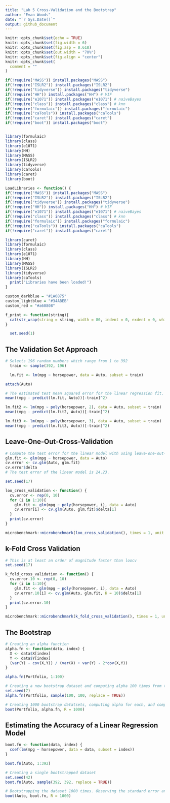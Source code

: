 ```yaml
---
title: "Lab 5 Cross-Validation and the Bootstrap"
author: "Evan Woods"
date: "`r Sys.Date()`"
output: github_document
---
```


```r
knitr::opts_chunk$set(echo = TRUE)
knitr::opts_chunk$set(fig.width = 6)
knitr::opts_chunk$set(fig.asp = 0.618)
knitr::opts_chunk$set(out.width = "70%")
knitr::opts_chunk$set(fig.align = "center")
knitr::opts_chunk$set(
  comment = ""
)
```

```r
if(!require("MASS")) install.packages("MASS")
if(!require("ISLR2")) install.packages("ISLR2")
if(!require("tidyverse")) install.packages("tidyverse")
if(!require("HH")) install.packages("HH") # VIF
if(!require("e1071")) install.packages("e1071") # naiveBayes
if(!require("class")) install.packages("class") # knn
if(!require("formulaic")) install.packages("formulaic")
if(!require("caTools")) install.packages("caTools")
if(!require("caret")) install.packages("caret")
if(!require("boot")) install.packages("boot")


library(formulaic)
library(class)
library(e1071)
library(HH)
library(MASS)
library(ISLR2)
library(tidyverse)
library(caTools)
library(caret)
library(boot)
```

```r
LoadLibraries <- function() {
if(!require("MASS")) install.packages("MASS")
if(!require("ISLR2")) install.packages("ISLR2")
if(!require("tidyverse")) install.packages("tidyverse")
if(!require("HH")) install.packages("HH") # VIF
if(!require("e1071")) install.packages("e1071") # naiveBayes
if(!require("class")) install.packages("class") # knn
if(!require("formulaic")) install.packages("formulaic")
if(!require("caTools")) install.packages("caTools")
if(!require("caret")) install.packages("caret")

library(caret)
library(formulaic)
library(class)
library(e1071)
library(HH)
library(MASS)
library(ISLR2)
library(tidyverse)
library(caTools)
  print("Libraries have been loaded!")
}
```

```r
custom_darkblue = "#1A0875"
custom_lightblue = "#34ABEB"
custom_red = "#a60808"
```


```r
f_print <- function(string){
  cat(str_wrap(string = string, width = 80, indent = 0, exdent = 0, whitespace_only = TRUE))
}
```

```r
  set.seed(1)
```

## The Validation Set Approach

```r
# Selects 196 random numbers which range from 1 to 392
  train <- sample(392, 196) 
```

```r
  lm.fit <- lm(mpg ~ horsepower, data = Auto, subset = train)
```

```r
attach(Auto)
```


```r
# The estimated test mean squared error for the linear regression fit. 
mean((mpg - predict(lm.fit, Auto))[-train]^2) 
```

```r
lm.fit2 <- lm(mpg ~ poly(horsepower, 2), data = Auto, subset = train)
mean((mpg - predict(lm.fit2, Auto))[-train]^2)
```

```r
lm.fit3 <- lm(mpg ~ poly(horsepower, 3), data = Auto, subset = train)
mean((mpg - predict(lm.fit3, Auto))[-train]^2)
```

## Leave-One-Out-Cross-Validation

```r
# Compute the test error for the linear model with using leave-one-out-cross-validation.
glm.fit <- glm(mpg ~ horsepower, data = Auto)
cv.error <- cv.glm(Auto, glm.fit)
cv.error$delta
# The test error of the linear model is 24.23.
```

```r
set.seed(17)

loo_cross_validation <- function() {
  cv.error <- rep(0, 10)
  for (i in 1:10){
    glm.fit <- glm(mpg ~ poly(horsepower, i), data = Auto)
    cv.error[i] <- cv.glm(Auto, glm.fit)$delta[1]
  }
  print(cv.error)
}

microbenchmark::microbenchmark(loo_cross_validation(), times = 1, unit = "milliseconds")
```

## k-Fold Cross Validation

```r
# This is at least an order of magnitude faster than loocv
set.seed(17)

k_fold_cross_validation <- function() {
  cv.error.10 <- rep(0, 10)
  for (i in 1:10){
    glm.fit <- glm(mpg ~ poly(horsepower, i), data = Auto)
    cv.error.10[i] <- cv.glm(Auto, glm.fit, K = 10)$delta[1]
  }
  print(cv.error.10)
}

microbenchmark::microbenchmark(k_fold_cross_validation(), times = 1, unit = "milliseconds")

```

## The Bootstrap

```r
# Creating an alpha function
alpha.fn <- function(data, index) {
  X <- data$X[index]
  Y <- data$Y[index]
  (var(Y) - cov(X,Y)) / (var(X) + var(Y) - 2*cov(X,Y))
}
```


```r
alpha.fn(Portfolio, 1:100)
```

```r
# Creating a new bootstrap dataset and computing alpha 100 times from the dataset. "sample" is the bootstrap dataset.
set.seed(7)
alpha.fn(Portfolio, sample(100, 100, replace = TRUE))
```

```r
# Creating 1000 bootstrap datatsets, computing alpha for each, and computing the standard deviation of the alphas. Alpha in this example is the investment that will minimize the risk of investing in two companies X & Y with returns that resemble those in the Portfolio dataset where the function that minimizes that risk is expressed as the Var(αX + (1 - α)Y). 
boot(Portfolio, alpha.fn, R = 1000)
```

## Estimating the Accuracy of a Linear Regression Model

```r
boot.fn <- function(data, index) {
  coef(lm(mpg ~ horsepower, data = data, subset = index))
}

boot.fn(Auto, 1:392)
```


```r
# Creating a single bootstrapped dataset
set.seed(42) 
boot.fn(Auto, sample(392, 392, replace = TRUE))

```

```r
# Bootstrapping the dataset 1000 times. Observing the standard error and coefficients. 
boot(Auto, boot.fn, R = 1000)
```

```r

```

